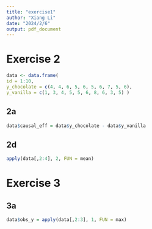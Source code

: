 ```yaml
---
title: "exercise1"
author: "Xiang Li"
date: "2024/2/6"
output: pdf_document
---
```

# Exercise 2
```r
data <- data.frame(
id = 1:10,
y_chocolate = c(4, 4, 6, 5, 6, 5, 6, 7, 5, 6),
y_vanilla = c(1, 3, 4, 5, 5, 6, 8, 6, 3, 5) )
```
## 2a
```r
data$causal_eff = data$y_chocolate - data$y_vanilla
```
## 2d
```r
apply(data[,2:4], 2, FUN = mean)
```
# Exercise 3
## 3a
```r
data$obs_y = apply(data[,2:3], 1, FUN = max)
```
